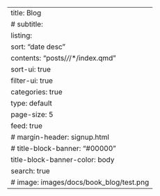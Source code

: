 ---
title: Blog
# subtitle:
listing:
  sort: "date desc"
  contents: "posts/*/*/*/index.qmd"
  sort-ui: true
  filter-ui: true
  categories: true
  type: default
  page-size: 5
  feed: true
# margin-header: signup.html
# title-block-banner: "#00000"
title-block-banner-color: body
search: true
# image: images/docs/book_blog/test.png
---